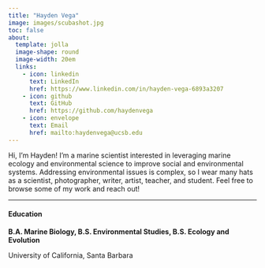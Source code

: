 ```yaml
---
title: "Hayden Vega" 
image: images/scubashot.jpg
toc: false 
about: 
  template: jolla 
  image-shape: round
  image-width: 20em 
  links:
    - icon: linkedin 
      text: LinkedIn
      href: https://www.linkedin.com/in/hayden-vega-6893a3207
    - icon: github
      text: GitHub
      href: https://github.com/haydenvega
    - icon: envelope
      text: Email
      href: mailto:haydenvega@ucsb.edu
---
```


Hi, I'm Hayden! I'm a marine scientist interested in leveraging marine ecology and environmental science to improve social and environmental systems. Addressing environmental issues is complex, so I wear many hats as a scientist, photographer, writer, artist, teacher, and student. Feel free to browse some of my work and reach out!

------------------------------------------------------------------------

#### Education

<p class="custom-subtitle">

**B.A. Marine Biology, B.S. Environmental Studies, B.S. Ecology and Evolution**

</p>

<p class="custom-subtitle2">

University of California, Santa Barbara

</p>


